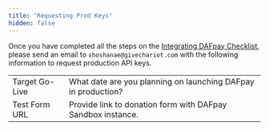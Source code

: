 ```yaml
---
title: "Requesting Prod Keys"
hidden: false
---
```


Once you have completed all the steps on the [Integrating DAFpay Checklist](), please send an email to `shoshanae@givechariot.com` with the following information to request production API keys. 


|                                          |                                                                 | 
| :-------------------------------------   | :-------------------------------------------------              | 
| Target Go-Live                           | What date are you planning on launching DAFpay in production?   |                      
| Test Form URL                            | Provide link to donation form with DAFpay Sandbox instance.     |